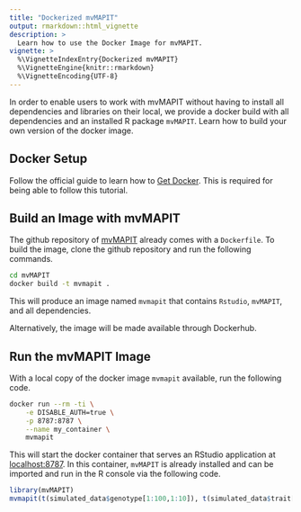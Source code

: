 ```yaml
---
title: "Dockerized mvMAPIT"
output: rmarkdown::html_vignette
description: >
  Learn how to use the Docker Image for mvMAPIT.
vignette: >
  %\VignetteIndexEntry{Dockerized mvMAPIT}
  %\VignetteEngine{knitr::rmarkdown}
  %\VignetteEncoding{UTF-8}
---
```


In order to enable users to work with mvMAPIT without having to install all dependencies and libraries on their local,
we provide a docker build with all dependencies and an installed R package `mvMAPIT`. Learn how to build your
own version of the docker image.

## Docker Setup

Follow the official guide to learn how to [Get Docker](https://docs.docker.com/get-docker/). This is required for being
able to follow this tutorial.

## Build an Image with mvMAPIT

The github repository of [mvMAPIT](https://github.com/lcrawlab/mvMAPIT) already comes with a `Dockerfile`. To build the
image, clone the github repository and run the following commands.

```bash
cd mvMAPIT
docker build -t mvmapit .
```

This will produce an image named `mvmapit` that contains `Rstudio`, `mvMAPIT`, and all dependencies.

Alternatively, the image will be made available through Dockerhub.

## Run the mvMAPIT Image

With a local copy of the docker image `mvmapit` available, run the following code.

```bash
docker run --rm -ti \
    -e DISABLE_AUTH=true \
    -p 8787:8787 \
    --name my_container \
    mvmapit
```

This will start the docker container that serves an RStudio application at [localhost:8787](localhost:8787). In this
container, `mvMAPIT` is already installed and can be imported and run in the R console via the following code.

```R
library(mvMAPIT)
mvmapit(t(simulated_data$genotype[1:100,1:10]), t(simulated_data$trait[1:100,]), cores = 4, logLevel = "DEBUG")
```
